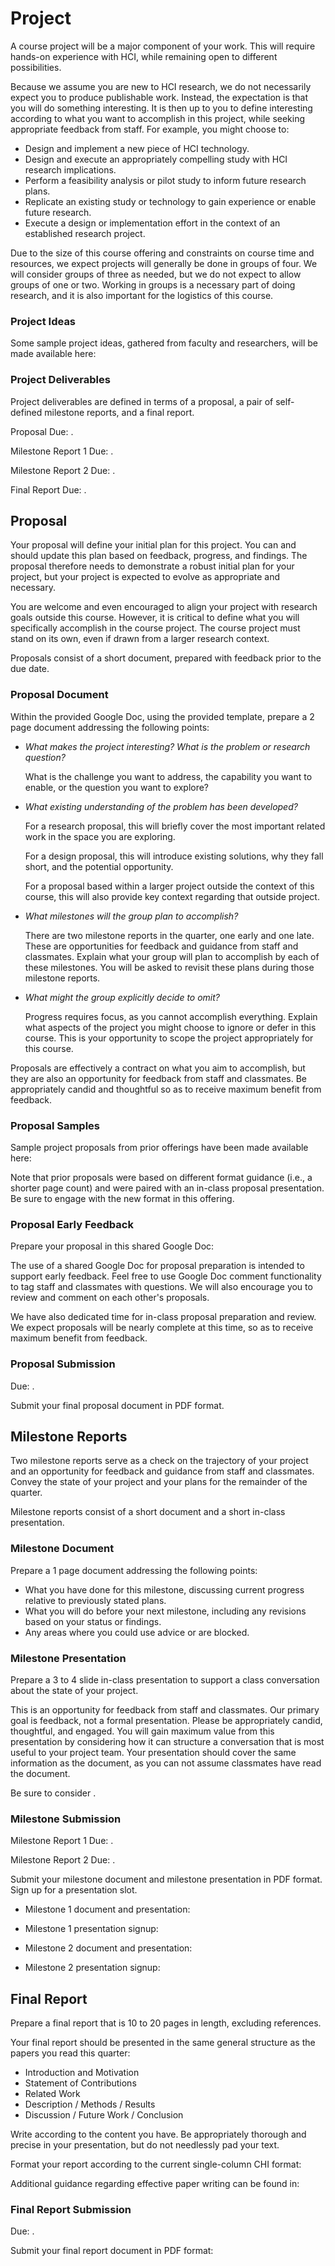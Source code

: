 
# Project

A course project will be a major component of your work.
This will require hands-on experience with HCI, while remaining open to different possibilities.

Because we assume you are new to HCI research, we do not necessarily expect you to produce publishable work.
Instead, the expectation is that you will do something interesting.
It is then up to you to define interesting according to what you want to accomplish in this project, while seeking appropriate feedback from staff.
For example, you might choose to:

- Design and implement a new piece of HCI technology.
- Design and execute an appropriately compelling study with HCI research implications.
- Perform a feasibility analysis or pilot study to inform future research plans.
- Replicate an existing study or technology to gain experience or enable future research.
- Execute a design or implementation effort in the context of an established research project.

Due to the size of this course offering and constraints on course time and resources,
we expect projects will generally be done in groups of four.
We will consider groups of three as needed, but we do not expect to allow groups of one or two.
Working in groups is a necessary part of doing research, and it is also important for the logistics of this course.

### Project Ideas

Some sample project ideas, gathered from faculty and researchers, will be made available here:

<CourseDataLink outerComponent="p" linkKey={courseData.linkProjectProposalIdeas} />

### Project Deliverables

Project deliverables are defined in terms of a proposal, a pair of self-defined milestone reports, and a final report.

Proposal Due: <AssignmentDueDateTime assignmentKey={calendarData.assignments.projectProposal} />.

Milestone Report 1 Due: <AssignmentDueDateTime assignmentKey={calendarData.assignments.projectMilestoneReport1} />.

Milestone Report 2 Due: <AssignmentDueDateTime assignmentKey={calendarData.assignments.projectMilestoneReport2} />.

Final Report Due: <AssignmentDueDateTime assignmentKey={calendarData.assignments.projectFinalReport} />.

## Proposal

Your proposal will define your initial plan for this project.
You can and should update this plan based on feedback, progress, and findings.
The proposal therefore needs to demonstrate a robust initial plan for your project,
but your project is expected to evolve as appropriate and necessary.

You are welcome and even encouraged to align your project with research goals outside this course.
However, it is critical to define what you will specifically accomplish in the course project.
The course project must stand on its own, even if drawn from a larger research context.

Proposals consist of a short document, prepared with feedback prior to the due date.

### Proposal Document

Within the provided Google Doc, using the provided template,
prepare a 2 page document addressing the following points:

- _What makes the project interesting? What is the problem or research question?_

  What is the challenge you want to address, the capability you want to enable, or the question you want to explore?

- _What existing understanding of the problem has been developed?_

  For a research proposal, this will briefly cover the most important related work in the space you are exploring.

  For a design proposal, this will introduce existing solutions, why they fall short, and the potential opportunity.

  For a proposal based within a larger project outside the context of this course,
  this will also provide key context regarding that outside project.

- _What milestones will the group plan to accomplish?_

  There are two milestone reports in the quarter, one early and one late.
  These are opportunities for feedback and guidance from staff and classmates.
  Explain what your group will plan to accomplish by each of these milestones.
  You will be asked to revisit these plans during those milestone reports.

- _What might the group explicitly decide to omit?_

  Progress requires focus, as you cannot accomplish everything.
  Explain what aspects of the project you might choose to ignore or defer in this course.
  This is your opportunity to scope the project appropriately for this course.

Proposals are effectively a contract on what you aim to accomplish,
but they are also an opportunity for feedback from staff and classmates.
Be appropriately candid and thoughtful so as to receive maximum benefit from feedback.

### Proposal Samples

Sample project proposals from prior offerings have been made available here:

<CourseDataLink outerComponent="p" linkKey={courseData.linkProjectProposalSamples} />

Note that prior proposals were based on different format guidance (i.e., a shorter page count)
and were paired with an in-class proposal presentation.
Be sure to engage with the new format in this offering.

### Proposal Early Feedback

Prepare your proposal in this shared Google Doc:

<CourseDataLink outerComponent="p" linkKey={courseData.linkProjectProposalGoogleDoc} />

The use of a shared Google Doc for proposal preparation is intended to support early feedback.
Feel free to use Google Doc comment functionality to tag staff and classmates with questions.
We will also encourage you to review and comment on each other's proposals.

We have also dedicated time for in-class proposal preparation and review.
We expect proposals will be nearly complete at this time, so as to receive maximum benefit from feedback.

### Proposal Submission

Due: <AssignmentDueDateTime assignmentKey={calendarData.assignments.projectProposal} />.

Submit your final proposal document in PDF format.

<AssignmentSubmitCanvasLink outerComponent="p" assignmentKey={calendarData.assignments.projectProposal} />

## Milestone Reports

Two milestone reports serve as a check on the trajectory of your project
and an opportunity for feedback and guidance from staff and classmates.
Convey the state of your project and your plans for the remainder of the quarter.

Milestone reports consist of a short document and a short in-class presentation.

### Milestone Document

Prepare a 1 page document addressing the following points:

- What you have done for this milestone, discussing current progress relative to previously stated plans.
- What you will do before your next milestone, including any revisions based on your status or findings.
- Any areas where you could use advice or are blocked.

### Milestone Presentation

Prepare a 3 to 4 slide in-class presentation to support a class conversation about the state of your project.

This is an opportunity for feedback from staff and classmates.
Our primary goal is feedback, not a formal presentation.
Please be appropriately candid, thoughtful, and engaged.
You will gain maximum value from this presentation by
considering how it can structure a conversation that is most useful to your project team.
Your presentation should cover the same information as the document,
as you can not assume classmates have read the document.

Be sure to consider
<CourseDataLink linkKey={courseData.linkAccessiblePresentations} />.

### Milestone Submission

Milestone Report 1 Due: <AssignmentDueDateTime assignmentKey={calendarData.assignments.projectMilestoneReport1} />.

Milestone Report 2 Due: <AssignmentDueDateTime assignmentKey={calendarData.assignments.projectMilestoneReport2} />.

Submit your milestone document and milestone presentation in PDF format.
Sign up for a presentation slot.

- Milestone 1 document and presentation:

  <AssignmentSubmitCanvasLink outerComponent="p" assignmentKey={calendarData.assignments.projectMilestoneReport1} />

- Milestone 1 presentation signup:

  <CourseDataLink outerComponent="p" linkKey={courseData.linkProjectMilestoneReport1Signup} />

- Milestone 2 document and presentation:

  <AssignmentSubmitCanvasLink outerComponent="p" assignmentKey={calendarData.assignments.projectMilestoneReport2} />

- Milestone 2 presentation signup:

  <CourseDataLink outerComponent="p" linkKey={courseData.linkProjectMilestoneReport2Signup} />

## Final Report

Prepare a final report that is 10 to 20 pages in length, excluding references.

Your final report should be presented in the same general structure as the papers you read this quarter:

- Introduction and Motivation
- Statement of Contributions
- Related Work
- Description / Methods / Results
- Discussion / Future Work / Conclusion

Write according to the content you have.
Be appropriately thorough and precise in your presentation, but do not needlessly pad your text.

Format your report according to the current single-column CHI format:

<CourseDataLink outerComponent="p" linkKey={courseData.linkProjectFinalReportCHIFormat} />

Additional guidance regarding effective paper writing can be found in:

<FormattedReading outerComponent="p" reading={courseData.readingWobbrockPaperWriting} />

### Final Report Submission

Due: <AssignmentDueDateTime assignmentKey={calendarData.assignments.projectFinalReport} />.

Submit your final report document in PDF format:

<AssignmentSubmitCanvasLink outerComponent="p" assignmentKey={calendarData.assignments.projectFinalReport} />
